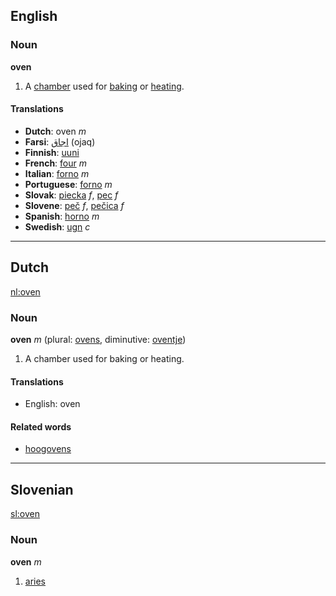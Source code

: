 ==English==
===Noun===
'''oven'''

#A [[chamber]] used for [[baking]] or [[heating]].

====Translations====
*'''Dutch''': oven ''m''
*'''Farsi''': [[اجاق]] (ojaq)
*'''Finnish''': [[uuni]]
*'''French''': [[four#French|four]] ''m''
*'''Italian''': [[forno#Italian|forno]] ''m''
*'''Portuguese''': [[forno#Portuguese|forno]] ''m''
*'''Slovak''': [[piecka]] ''f'', [[pec]] ''f''
*'''Slovene''': [[peč]] ''f'', [[pečica]] ''f''
*'''Spanish''': [[horno]] ''m''
*'''Swedish''': [[ugn]] ''c''
----

==Dutch==
[[nl:oven]]
===Noun===
'''oven''' ''m'' (plural: [[ovens]], diminutive: [[oventje]])

#A chamber used for baking or heating.

====Translations====
*English: oven

====Related words====
*[[hoogoven]]s

----
==Slovenian==
[[sl:oven]]
===Noun===
'''oven''' ''m''

# [[aries]]